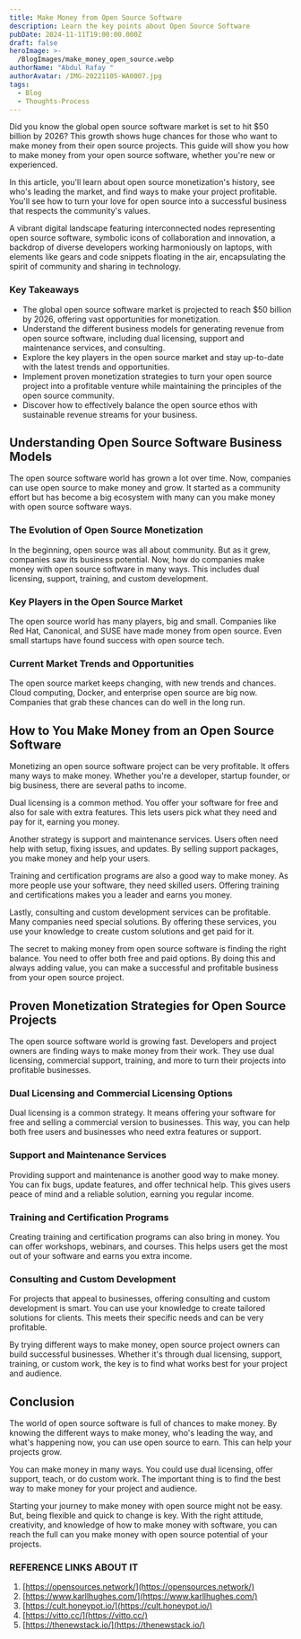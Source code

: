 ```yaml
---
title: Make Money from Open Source Software
description: Learn the key points about Open Source Software
pubDate: 2024-11-11T19:00:00.000Z
draft: false
heroImage: >-
  /BlogImages/make_money_open_source.webp
authorName: "Abdul Rafay "
authorAvatar: /IMG-20221105-WA0007.jpg
tags:
  - Blog
  - Thoughts-Process
---
```


Did you know the global open source software market is set to hit $50 billion by 2026? This growth shows huge chances for those who want to make money from their open source projects. This guide will show you how to make money from your open source software, whether you're new or experienced.

In this article, you'll learn about open source monetization's history, see who's leading the market, and find ways to make your project profitable. You'll see how to turn your love for open source into a successful business that respects the community's values.

A vibrant digital landscape featuring interconnected nodes representing open source software, symbolic icons of collaboration and innovation, a backdrop of diverse developers working harmoniously on laptops, with elements like gears and code snippets floating in the air, encapsulating the spirit of community and sharing in technology.

### **Key Takeaways**

- The global open source software market is projected to reach $50 billion by 2026, offering vast opportunities for monetization.
- Understand the different business models for generating revenue from open source software, including dual licensing, support and maintenance services, and consulting.
- Explore the key players in the open source market and stay up-to-date with the latest trends and opportunities.
- Implement proven monetization strategies to turn your open source project into a profitable venture while maintaining the principles of the open source community.
- Discover how to effectively balance the open source ethos with sustainable revenue streams for your business.

## **Understanding Open Source Software Business Models**

The open source software world has grown a lot over time. Now, companies can use open source to make money and grow. It started as a community effort but has become a big ecosystem with many can you make money with open source software ways.

### **The Evolution of Open Source Monetization**

In the beginning, open source was all about community. But as it grew, companies saw its business potential. Now, how do companies make money with open source software in many ways. This includes dual licensing, support, training, and custom development.

### **Key Players in the Open Source Market**

The open source world has many players, big and small. Companies like Red Hat, Canonical, and SUSE have made money from open source. Even small startups have found success with open source tech.

### **Current Market Trends and Opportunities**

The open source market keeps changing, with new trends and chances. Cloud computing, Docker, and enterprise open source are big now. Companies that grab these chances can do well in the long run.

## **How to You Make Money from an Open Source Software**

Monetizing an open source software project can be very profitable. It offers many ways to make money. Whether you're a developer, startup founder, or big business, there are several paths to income.

Dual licensing is a common method. You offer your software for free and also for sale with extra features. This lets users pick what they need and pay for it, earning you money.

Another strategy is support and maintenance services. Users often need help with setup, fixing issues, and updates. By selling support packages, you make money and help your users.

Training and certification programs are also a good way to make money. As more people use your software, they need skilled users. Offering training and certifications makes you a leader and earns you money.

Lastly, consulting and custom development services can be profitable. Many companies need special solutions. By offering these services, you use your knowledge to create custom solutions and get paid for it.

The secret to making money from open source software is finding the right balance. You need to offer both free and paid options. By doing this and always adding value, you can make a successful and profitable business from your open source project.

## **Proven Monetization Strategies for Open Source Projects**

The open source software world is growing fast. Developers and project owners are finding ways to make money from their work. They use dual licensing, commercial support, training, and more to turn their projects into profitable businesses.

### **Dual Licensing and Commercial Licensing Options**

Dual licensing is a common strategy. It means offering your software for free and selling a commercial version to businesses. This way, you can help both free users and businesses who need extra features or support.

### **Support and Maintenance Services**

Providing support and maintenance is another good way to make money. You can fix bugs, update features, and offer technical help. This gives users peace of mind and a reliable solution, earning you regular income.

### **Training and Certification Programs**

Creating training and certification programs can also bring in money. You can offer workshops, webinars, and courses. This helps users get the most out of your software and earns you extra income.

### **Consulting and Custom Development**

For projects that appeal to businesses, offering consulting and custom development is smart. You can use your knowledge to create tailored solutions for clients. This meets their specific needs and can be very profitable.

By trying different ways to make money, open source project owners can build successful businesses. Whether it's through dual licensing, support, training, or custom work, the key is to find what works best for your project and audience.

## **Conclusion**

The world of open source software is full of chances to make money. By knowing the different ways to make money, who's leading the way, and what's happening now, you can use open source to earn. This can help your projects grow.

You can make money in many ways. You could use dual licensing, offer support, teach, or do custom work. The important thing is to find the best way to make money for your project and audience.

Starting your journey to make money with open source might not be easy. But, being flexible and quick to change is key. With the right attitude, creativity, and knowledge of how to make money with software, you can reach the full can you make money with open source potential of your projects.

### **REFERENCE LINKS ABOUT IT**

1. [https://opensources.network/](https://opensources.network/)
2. [https://www.karllhughes.com/](https://www.karllhughes.com/)
3. [https://cult.honeypot.io/](https://cult.honeypot.io/)
4. [https://vitto.cc/](https://vitto.cc/)
5. [https://thenewstack.io/](https://thenewstack.io/)
